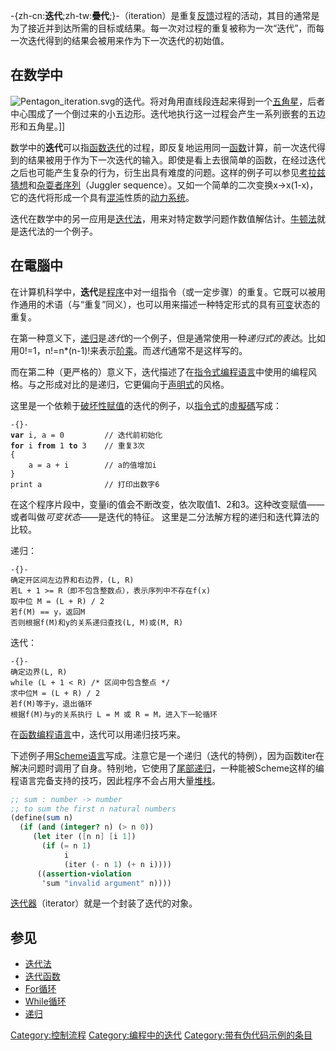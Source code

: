 {{NoteTA
|T=zh-hans:迭代;zh-hant:疊代;
|1=zh-hans:迭代;zh-hant:疊代;
|G1 = IT
}}

-{zh-cn:'''迭代''';zh-tw:'''疊代''';}-（iteration）是重复[[反馈|反馈]]过程的活动，其目的通常是为了接近并到达所需的目标或结果。每一次对过程的重复被称为一次“迭代”，而每一次迭代得到的结果会被用来作为下一次迭代的初始值。

==在数学中==
[[Image:Pentagon_iteration.svg|thumb]]的迭代。将对角用直线段连起来得到一个[[五角星|五角星]]，后者中心围成了一个倒过来的小五边形。迭代地执行这一过程会产生一系列嵌套的五边形和五角星。]]

数学中的'''迭代'''可以指[[迭代函数|函数迭代]]的过程，即反复地运用同一[[函数|函数]]计算，前一次迭代得到的结果被用于作为下一次迭代的输入。即使是看上去很简单的函数，在经过迭代之后也可能产生复杂的行为，衍生出具有难度的问题。这样的例子可以参见[[考拉兹猜想|考拉兹猜想]]和[[杂耍者序列|杂耍者序列]]（Juggler sequence）。又如一个简单的二次变换x→x(1-x)，它的迭代将形成一个具有[[混沌|混沌]]性质的[[动力系统|动力系统]]。

迭代在数学中的另一应用是[[迭代法|迭代法]]，用来对特定数学问题作数值解估计。[[牛顿法|牛顿法]]就是迭代法的一个例子。

==在電腦中==
{{See also|迭代式开发}}
在计算机科学中，'''迭代'''是[[程序|程序]]中对一组指令（或一定步骤）的重复。它既可以被用作通用的术语（与“重复”同义），也可以用来描述一种特定形式的具有[[不可变对象|可变]]状态的重复。

在第一种意义下，[[递归|递归]]是''迭代''的一个例子，但是通常使用一种''递归式的表达''。比如用0!=1，n!=n*(n-1)!来表示[[阶乘|阶乘]]。而''迭代''通常不是这样写的。

而在第二种（更严格的）意义下，迭代描述了在[[指令式编程|指令式编程语言]]中使用的编程风格。与之形成对比的是递归，它更偏向于[[声明式编程|声明式]]的风格。

这里是一个依赖于[[赋值_(计算机)|破坏性赋值]]的迭代的例子，以[[指令式编程|指令式]]的[[虛擬碼|虛擬碼]]写成：

 -{}-
 '''var''' i, a = 0         // 迭代前初始化
 '''for''' i '''from''' 1 '''to''' 3    // 重复3次
 {
     a = a + i        // a的值增加i
 }
 print a              // 打印出数字6

在这个程序片段中，变量i的值会不断改变，依次取值1、2和3。这种改变赋值——或者叫做''可变状态''——是迭代的特征。
这里是二分法解方程的递归和迭代算法的比较。

递归：
 -{}-
 确定开区间左边界和右边界，(L, R)
 若L + 1 >= R（即不包含整数点），表示序列中不存在f(x)
 取中位 M = (L + R) / 2
 若f(M) == y，返回M
 否则根据f(M)和y的关系递归查找(L, M)或(M, R)

迭代：
 -{}-
 确定边界(L, R)
 while (L + 1 < R) /* 区间中包含整点 */
 求中位M = (L + R) / 2
 若f(M)等于y，退出循环
 根据f(M)与y的关系执行 L = M 或 R = M，进入下一轮循环

在[[函数编程语言|函数编程语言]]中，迭代可以用递归技巧来。

下述例子用[[Scheme|Scheme语言]]写成。注意它是一个递归（迭代的特例），因为函数iter在解决问题时调用了自身。特别地，它使用了[[尾部递归|尾部递归]]，一种能被Scheme这样的编程语言完备支持的技巧，因此程序不会占用大量[[堆栈|堆栈]]。
<syntaxhighlight lang="scheme">
;; sum : number -> number
;; to sum the first n natural numbers
(define(sum n)
  (if (and (integer? n) (> n 0))
     (let iter ([n n] [i 1])
       (if (= n 1)
            i
            (iter (- n 1) (+ n i))))
      ((assertion-violation
       'sum "invalid argument" n))))
</syntaxhighlight>

[[迭代器|迭代器]]（iterator）就是一个封装了迭代的对象。

==参见==
*[[迭代法|迭代法]]
*[[迭代函数|迭代函数]]
*[[For循环|For循环]]
*[[While循环|While循环]]
*[[递归|递归]]

[[Category:控制流程|Category:控制流程]]
[[Category:编程中的迭代|Category:编程中的迭代]]
[[Category:带有伪代码示例的条目|Category:带有伪代码示例的条目]]